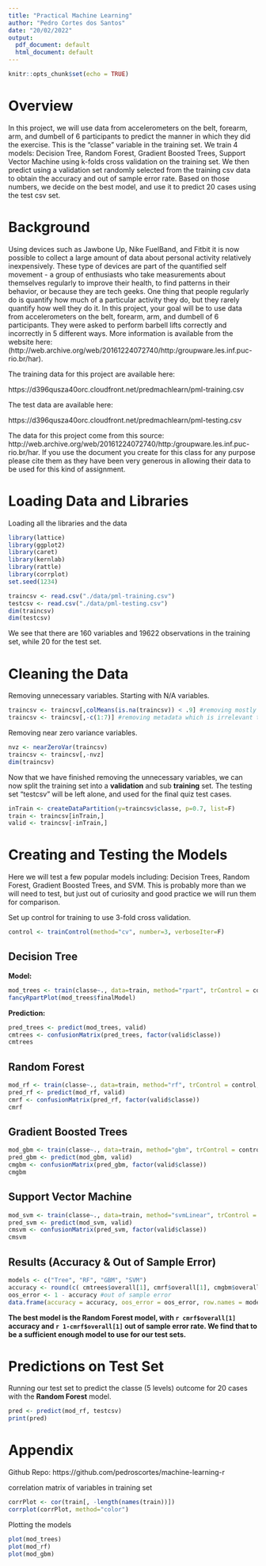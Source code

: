 ---
title: "Practical Machine Learning"
author: "Pedro Cortes dos Santos"
date: "20/02/2022"
output:
  pdf_document: default
  html_document: default
---

```{r setup, include=FALSE}
knitr::opts_chunk$set(echo = TRUE)
```

# Overview

In this project, we will use data from accelerometers on the belt, forearm, arm, and dumbell of 6 participants to predict the manner in which they did the exercise. This is the “classe” variable in the training set. We train 4 models: Decision Tree, Random Forest, Gradient Boosted Trees, Support Vector Machine using k-folds cross validation on the training set. We then predict using a validation set randomly selected from the training csv data to obtain the accuracy and out of sample error rate. Based on those numbers, we decide on the best model, and use it to predict 20 cases using the test csv set. 

# Background

Using devices such as Jawbone Up, Nike FuelBand, and Fitbit it is now possible to collect a large amount of data about personal activity relatively inexpensively. These type of devices are part of the quantified self movement - a group of enthusiasts who take measurements about themselves regularly to improve their health, to find patterns in their behavior, or because they are tech geeks. One thing that people regularly do is quantify how much of a particular activity they do, but they rarely quantify how well they do it. In this project, your goal will be to use data from accelerometers on the belt, forearm, arm, and dumbell of 6 participants. They were asked to perform barbell lifts correctly and incorrectly in 5 different ways. More information is available from the website here: (http://web.archive.org/web/20161224072740/http:/groupware.les.inf.puc-rio.br/har).

The training data for this project are available here:

https://d396qusza40orc.cloudfront.net/predmachlearn/pml-training.csv

The test data are available here:

https://d396qusza40orc.cloudfront.net/predmachlearn/pml-testing.csv

The data for this project come from this source: http://web.archive.org/web/20161224072740/http:/groupware.les.inf.puc-rio.br/har. If you use the document you create for this class for any purpose please cite them as they have been very generous in allowing their data to be used for this kind of assignment.


# Loading Data and Libraries

Loading all the libraries and the data
```{r results='hide', message=FALSE}
library(lattice)
library(ggplot2)
library(caret)
library(kernlab)
library(rattle)
library(corrplot)
set.seed(1234)
```

```{r}
traincsv <- read.csv("./data/pml-training.csv")
testcsv <- read.csv("./data/pml-testing.csv")
dim(traincsv)
dim(testcsv)
```

We see that there are 160 variables and 19622 observations in the training set, while 20 for the test set.


# Cleaning the Data

Removing unnecessary variables. Starting with N/A variables.
```{r}
traincsv <- traincsv[,colMeans(is.na(traincsv)) < .9] #removing mostly na columns
traincsv <- traincsv[,-c(1:7)] #removing metadata which is irrelevant to the outcome
```

Removing near zero variance variables.
```{r nzv}
nvz <- nearZeroVar(traincsv)
traincsv <- traincsv[,-nvz]
dim(traincsv)
```

Now that we have finished removing the unnecessary variables, we can now split the training set into a **validation** and sub **training** set. The testing set "testcsv" will be left alone, and used for the final quiz test cases. 
```{r}
inTrain <- createDataPartition(y=traincsv$classe, p=0.7, list=F)
train <- traincsv[inTrain,]
valid <- traincsv[-inTrain,]
```


# Creating and Testing the Models

Here we will test a few popular models including: Decision Trees, Random Forest, Gradient Boosted Trees, and SVM. This is probably more than we will need to test, but just out of curiosity and good practice we will run them for comparison.

Set up control for training to use 3-fold cross validation. 
```{r}
control <- trainControl(method="cv", number=3, verboseIter=F)
```

## Decision Tree

**Model:** 

```{r, cache=TRUE}
mod_trees <- train(classe~., data=train, method="rpart", trControl = control, tuneLength = 5)
fancyRpartPlot(mod_trees$finalModel)
```

**Prediction:**

```{r}
pred_trees <- predict(mod_trees, valid)
cmtrees <- confusionMatrix(pred_trees, factor(valid$classe))
cmtrees
```

## Random Forest

```{r, cache=TRUE}
mod_rf <- train(classe~., data=train, method="rf", trControl = control, tuneLength = 5)
pred_rf <- predict(mod_rf, valid)
cmrf <- confusionMatrix(pred_rf, factor(valid$classe))
cmrf
```

## Gradient Boosted Trees

```{r, cache=TRUE}
mod_gbm <- train(classe~., data=train, method="gbm", trControl = control, tuneLength = 5, verbose = F)
pred_gbm <- predict(mod_gbm, valid)
cmgbm <- confusionMatrix(pred_gbm, factor(valid$classe))
cmgbm
```

## Support Vector Machine

```{r, cache=TRUE}
mod_svm <- train(classe~., data=train, method="svmLinear", trControl = control, tuneLength = 5, verbose = F)
pred_svm <- predict(mod_svm, valid)
cmsvm <- confusionMatrix(pred_svm, factor(valid$classe))
cmsvm
```

## Results (Accuracy & Out of Sample Error)

```{r, echo=FALSE}
models <- c("Tree", "RF", "GBM", "SVM")
accuracy <- round(c( cmtrees$overall[1], cmrf$overall[1], cmgbm$overall[1], cmsvm$overall[1]),3) #accuracy
oos_error <- 1 - accuracy #out of sample error
data.frame(accuracy = accuracy, oos_error = oos_error, row.names = models)
```

**The best model is the Random Forest model, with `r cmrf$overall[1]` accuracy and `r 1-cmrf$overall[1]` out of sample error rate. We find that to be a sufficient enough model to use for our test sets. ** 


# Predictions on Test Set

Running our test set to predict the classe (5 levels) outcome for 20 cases with the **Random Forest** model.
```{r}
pred <- predict(mod_rf, testcsv)
print(pred)
```


# Appendix

Github Repo: https://github.com/pedroscortes/machine-learning-r

correlation matrix of variables in training set
```{r}
corrPlot <- cor(train[, -length(names(train))])
corrplot(corrPlot, method="color")
```

Plotting the models
```{r}
plot(mod_trees)
plot(mod_rf)
plot(mod_gbm)
```